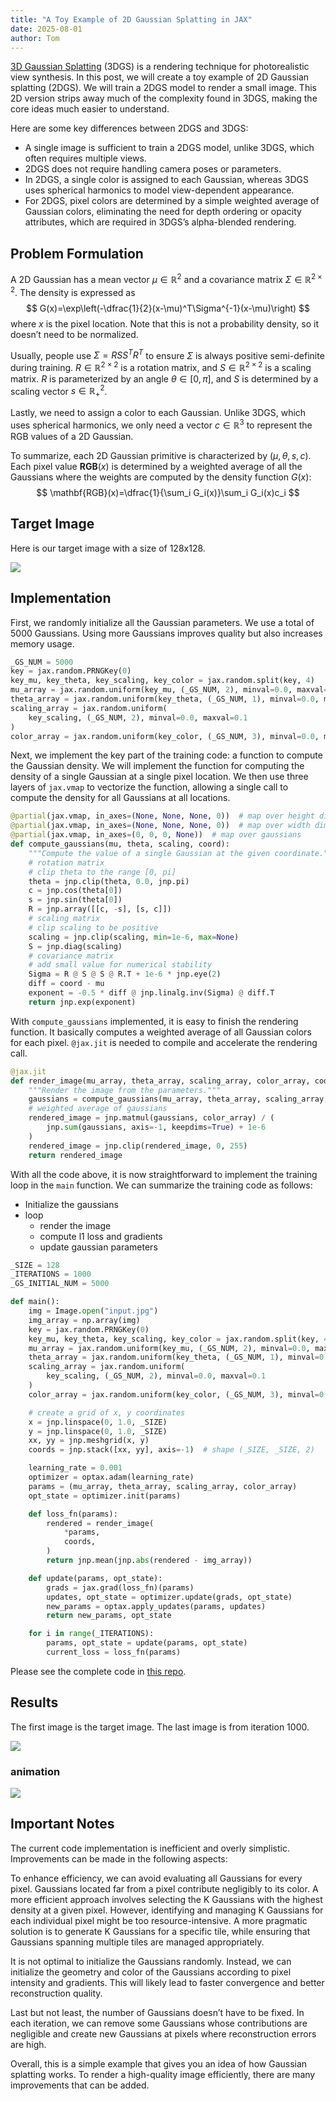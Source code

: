 ```yaml
---
title: "A Toy Example of 2D Gaussian Splatting in JAX"
date: 2025-08-01
author: Tom
---
```


[3D Gaussian Splatting](https://huggingface.co/blog/gaussian-splatting) (3DGS) is a rendering technique for photorealistic view synthesis. In this post, we will create a toy example of 2D Gaussian splatting (2DGS). We will train a 2DGS model to render a small image. This 2D version strips away much of the complexity found in 3DGS, making the core ideas much easier to understand.

Here are some key differences between 2DGS and 3DGS:

- A single image is sufficient to train a 2DGS model, unlike 3DGS, which often requires multiple views.
- 2DGS does not require handling camera poses or parameters.
- In 2DGS, a single color is assigned to each Gaussian, whereas 3DGS uses spherical harmonics to model view-dependent appearance.
- For 2DGS, pixel colors are determined by a simple weighted average of Gaussian colors, eliminating the need for depth ordering or opacity attributes, which are required in 3DGS's alpha-blended rendering.

## Problem Formulation
A 2D Gaussian has a mean vector $\mu\in\mathbb{R}^2$ and a covariance matrix $\Sigma\in\mathbb{R}^{2 \times 2}$. The density is expressed as
$$
G(x)=\exp\left(-\dfrac{1}{2}(x-\mu)^T\Sigma^{-1}(x-\mu)\right)
$$
where $x$ is the pixel location. Note that this is not a probability density, so it doesn't need to be normalized.

Usually, people use $\Sigma=RSS^TR^T$ to ensure $\Sigma$ is always positive semi-definite during training. $R\in\mathbb{R}^{2\times2}$ is a rotation matrix, and $S\in\mathbb{R}^{2\times2}$ is a scaling matrix. $R$ is parameterized by an angle $\theta\in[0,\pi]$, and $S$ is determined by a scaling vector $s\in\mathbb{R}^2_+$.

Lastly, we need to assign a color to each Gaussian. Unlike 3DGS, which uses spherical harmonics, we only need a vector $c\in\mathbb{R}^3$ to represent the RGB values of a 2D Gaussian.

To summarize, each 2D Gaussian primitive is characterized by $(\mu, \theta, s, c)$. Each pixel value $\mathbf{RGB}(x)$ is determined by a weighted average of all the Gaussians where the weights are computed by the density function $G(x)$:
$$
\mathbf{RGB}(x)=\dfrac{1}{\sum_i G_i(x)}\sum_i G_i(x)c_i
$$

## Target Image

Here is our target image with a size of 128x128.

![](input.jpg)

## Implementation

First, we randomly initialize all the Gaussian parameters. We use a total of 5000 Gaussians. Using more Gaussians improves quality but also increases memory usage.

```python
_GS_NUM = 5000
key = jax.random.PRNGKey(0)
key_mu, key_theta, key_scaling, key_color = jax.random.split(key, 4)
mu_array = jax.random.uniform(key_mu, (_GS_NUM, 2), minval=0.0, maxval=1.0)
theta_array = jax.random.uniform(key_theta, (_GS_NUM, 1), minval=0.0, maxval=jnp.pi)
scaling_array = jax.random.uniform(
    key_scaling, (_GS_NUM, 2), minval=0.0, maxval=0.1
)
color_array = jax.random.uniform(key_color, (_GS_NUM, 3), minval=0.0, maxval=255.0)
```

Next, we implement the key part of the training code: a function to compute the Gaussian density. We will implement the function for computing the density of a single Gaussian at a single pixel location. We then use three layers of `jax.vmap` to vectorize the function, allowing a single call to compute the density for all Gaussians at all locations.

```python
@partial(jax.vmap, in_axes=(None, None, None, 0))  # map over height dimension
@partial(jax.vmap, in_axes=(None, None, None, 0))  # map over width dimension
@partial(jax.vmap, in_axes=(0, 0, 0, None))  # map over gaussians
def compute_gaussians(mu, theta, scaling, coord):
    """Compute the value of a single Gaussian at the given coordinate."""
    # rotation matrix
    # clip theta to the range [0, pi]
    theta = jnp.clip(theta, 0.0, jnp.pi)
    c = jnp.cos(theta[0])
    s = jnp.sin(theta[0])
    R = jnp.array([[c, -s], [s, c]])
    # scaling matrix
    # clip scaling to be positive
    scaling = jnp.clip(scaling, min=1e-6, max=None)
    S = jnp.diag(scaling)
    # covariance matrix
    # add small value for numerical stability
    Sigma = R @ S @ S @ R.T + 1e-6 * jnp.eye(2)
    diff = coord - mu
    exponent = -0.5 * diff @ jnp.linalg.inv(Sigma) @ diff.T
    return jnp.exp(exponent)
```    

With `compute_gaussians` implemented, it is easy to finish the rendering function. It basically computes a weighted average of all Gaussian colors for each pixel. `@jax.jit` is needed to compile and accelerate the rendering call.

```python
@jax.jit
def render_image(mu_array, theta_array, scaling_array, color_array, coords):
    """Render the image from the parameters."""
    gaussians = compute_gaussians(mu_array, theta_array, scaling_array, coords)
    # weighted average of gaussians
    rendered_image = jnp.matmul(gaussians, color_array) / (
        jnp.sum(gaussians, axis=-1, keepdims=True) + 1e-6
    )
    rendered_image = jnp.clip(rendered_image, 0, 255)
    return rendered_image
```

With all the code above, it is now straightforward to implement the training loop in the `main` function. We can summarize the training code as follows:

- Initialize the gaussians
- loop
   - render the image
   - compute l1 loss and gradients
   - update gaussian parameters



```python
_SIZE = 128
_ITERATIONS = 1000
_GS_INITIAL_NUM = 5000

def main():
    img = Image.open("input.jpg")
    img_array = np.array(img)
    key = jax.random.PRNGKey(0)
    key_mu, key_theta, key_scaling, key_color = jax.random.split(key, 4)
    mu_array = jax.random.uniform(key_mu, (_GS_NUM, 2), minval=0.0, maxval=1.0)
    theta_array = jax.random.uniform(key_theta, (_GS_NUM, 1), minval=0.0, maxval=jnp.pi)
    scaling_array = jax.random.uniform(
        key_scaling, (_GS_NUM, 2), minval=0.0, maxval=0.1
    )
    color_array = jax.random.uniform(key_color, (_GS_NUM, 3), minval=0.0, maxval=255.0)

    # create a grid of x, y coordinates
    x = jnp.linspace(0, 1.0, _SIZE)
    y = jnp.linspace(0, 1.0, _SIZE)
    xx, yy = jnp.meshgrid(x, y)
    coords = jnp.stack([xx, yy], axis=-1)  # shape (_SIZE, _SIZE, 2)

    learning_rate = 0.001
    optimizer = optax.adam(learning_rate)
    params = (mu_array, theta_array, scaling_array, color_array)
    opt_state = optimizer.init(params)

    def loss_fn(params):
        rendered = render_image(
            *params,
            coords,
        )
        return jnp.mean(jnp.abs(rendered - img_array))

    def update(params, opt_state):
        grads = jax.grad(loss_fn)(params)
        updates, opt_state = optimizer.update(grads, opt_state)
        new_params = optax.apply_updates(params, updates)
        return new_params, opt_state

    for i in range(_ITERATIONS):
        params, opt_state = update(params, opt_state)
        current_loss = loss_fn(params)
```

Please see the complete code in [this repo](https://github.com/tomondev/image-gs-toy-example).

## Results

The first image is the target image. The last image is from iteration 1000.

![](progression.png)

### animation

![](progression.gif)

## Important Notes

The current code implementation is inefficient and overly simplistic. Improvements can be made in the following aspects:

To enhance efficiency, we can avoid evaluating all Gaussians for every pixel. Gaussians located far from a pixel contribute negligibly to its color. A more efficient approach involves selecting the K Gaussians with the highest density at a given pixel. However, identifying and managing K Gaussians for each individual pixel might be too resource-intensive. A more pragmatic solution is to generate K Gaussians for a specific tile, while ensuring that Gaussians spanning multiple tiles are managed appropriately.

It is not optimal to initialize the Gaussians randomly. Instead, we can initialize the geometry and color of the Gaussians according to pixel intensity and gradients. This will likely lead to faster convergence and better reconstruction quality.

Last but not least, the number of Gaussians doesn't have to be fixed. In each iteration, we can remove some Gaussians whose contributions are negligible and create new Gaussians at pixels where reconstruction errors are high.

Overall, this is a simple example that gives you an idea of how Gaussian splatting works. To render a high-quality image efficiently, there are many improvements that can be added.
